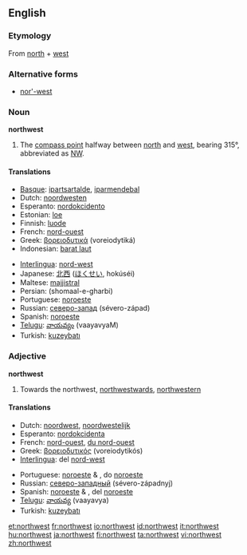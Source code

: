 {{wikipedia|dab=Northwest}}
==English==

===Etymology===
From [[north]] + [[west]]

===Alternative forms===
* [[nor'-west]]

===Noun===
'''northwest'''

# The [[compass point]] halfway between [[north]] and [[west]], bearing 315°, abbreviated as [[NW]].

====Translations====
{{top}}
* [[Basque]]: [[ipartsartalde]], [[iparmendebal]]
* Dutch: [[noordwesten]] {{n}}
* Esperanto: [[nordokcidento]]
* Estonian: [[loe]]
* Finnish: [[luode]]
* French: [[nord-ouest]] {{m}}
* Greek: [[βορειοδυτικά]] (voreiodytiká)
* Indonesian: [[barat laut]]
{{mid}}
* [[Interlingua]]: [[nord-west]]
* Japanese: [[北西]] ([[ほくせい]], hokúséi)
* Maltese: [[majjistral]]
* Persian: {{fa-Arab|[[شمال غربی]]}} (shomaal-e-gharbi)
* Portuguese: [[noroeste]] {{m}}
* Russian: [[северо-запад]] (sévero-západ) {{m}}
* Spanish: [[noroeste]] {{m}}
* [[Telugu]]: [[వాయవ్యం]] (vaayavyaM)
* Turkish: [[kuzeybatı]]
{{bottom}}

===Adjective===
'''northwest'''

# Towards the northwest, [[northwestward]]s, [[northwestern]]

====Translations====
{{top}}
* Dutch: [[noordwest]], [[noordwestelijk]]
* Esperanto: [[nordokcidenta]]
* French: [[nord-ouest]], [[du nord-ouest]]
* Greek: [[βορειοδυτικός]] (voreiodytikós)
* [[Interlingua]]: del [[nord-west]]
{{mid}}
* Portuguese: [[noroeste]] {{m}} & {{f}}, do [[noroeste]]
* Russian: [[северо-западный]] (sévero-západnyj)
* Spanish: [[noroeste]] {{m}} & {{f}}, del [[noroeste]]
* [[Telugu]]: [[వాయవ్య]] (vaayavya)
* Turkish: [[kuzeybatı]]
{{bottom}}

[[et:northwest]]
[[fr:northwest]]
[[io:northwest]]
[[id:northwest]]
[[it:northwest]]
[[hu:northwest]]
[[ja:northwest]]
[[fi:northwest]]
[[ta:northwest]]
[[vi:northwest]]
[[zh:northwest]]